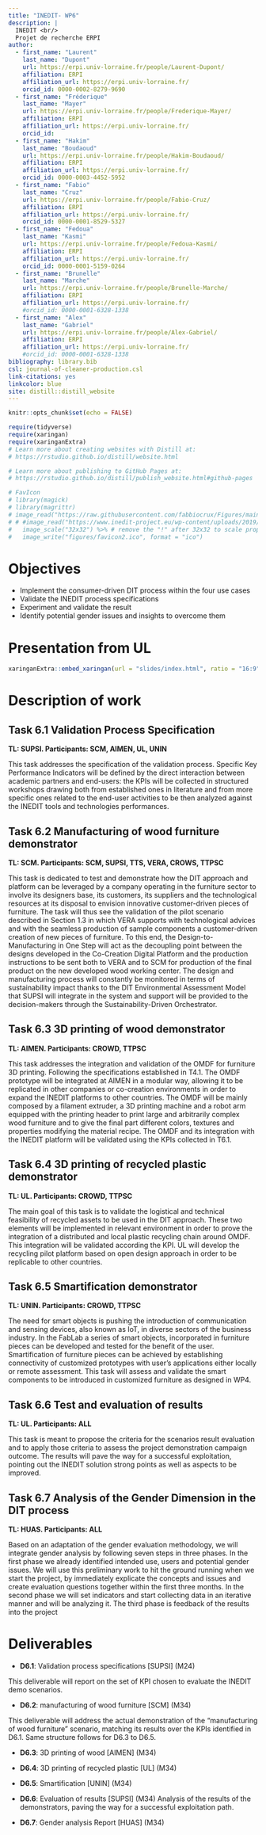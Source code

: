 ```yaml
---
title: "INEDIT- WP6"
description: |
  INEDIT <br/>
  Projet de recherche ERPI
author:
  - first_name: "Laurent"
    last_name: "Dupont"
    url: https://erpi.univ-lorraine.fr/people/Laurent-Dupont/
    affiliation: ERPI
    affiliation_url: https://erpi.univ-lorraine.fr/
    orcid_id: 0000-0002-8279-9690  
  - first_name: "Fréderique"
    last_name: "Mayer"
    url: https://erpi.univ-lorraine.fr/people/Frederique-Mayer/
    affiliation: ERPI
    affiliation_url: https://erpi.univ-lorraine.fr/
    orcid_id:     
  - first_name: "Hakim"
    last_name: "Boudaoud"
    url: https://erpi.univ-lorraine.fr/people/Hakim-Boudaoud/
    affiliation: ERPI
    affiliation_url: https://erpi.univ-lorraine.fr/
    orcid_id: 0000-0003-4452-5952
  - first_name: "Fabio"
    last_name: "Cruz"
    url: https://erpi.univ-lorraine.fr/people/Fabio-Cruz/
    affiliation: ERPI
    affiliation_url: https://erpi.univ-lorraine.fr/
    orcid_id: 0000-0001-8529-5327
  - first_name: "Fedoua"
    last_name: "Kasmi"
    url: https://erpi.univ-lorraine.fr/people/Fedoua-Kasmi/
    affiliation: ERPI
    affiliation_url: https://erpi.univ-lorraine.fr/
    orcid_id: 0000-0001-5159-0264
  - first_name: "Brunelle"
    last_name: "Marche"
    url: https://erpi.univ-lorraine.fr/people/Brunelle-Marche/
    affiliation: ERPI
    affiliation_url: https://erpi.univ-lorraine.fr/
    #orcid_id: 0000-0001-6328-1338
  - first_name: "Alex"
    last_name: "Gabriel"
    url: https://erpi.univ-lorraine.fr/people/Alex-Gabriel/
    affiliation: ERPI
    affiliation_url: https://erpi.univ-lorraine.fr/
    #orcid_id: 0000-0001-6328-1338
bibliography: library.bib
csl: journal-of-cleaner-production.csl
link-citations: yes
linkcolor: blue 
site: distill::distill_website
---
```


```r
knitr::opts_chunk$set(echo = FALSE)

require(tidyverse)
require(xaringan)
require(xaringanExtra)
# Learn more about creating websites with Distill at:
# https://rstudio.github.io/distill/website.html

# Learn more about publishing to GitHub Pages at:
# https://rstudio.github.io/distill/publish_website.html#github-pages

# FavIcon
# library(magick)
# library(magrittr)
# image_read("https://raw.githubusercontent.com/fabbiocrux/Figures/main/Inedit/Inedit-01.png") %>%
# # #image_read("https://www.inedit-project.eu/wp-content/uploads/2019/11/Inedit_main02.png") %>%
# 	image_scale("32x32") %>% # remove the "!" after 32x32 to scale proportionally
# 	image_write("figures/favicon2.ico", format = "ico")

```

# Objectives

-   Implement the consumer-driven DIT process within the four use cases
-   Validate the INEDIT process specifications
-   Experiment and validate the result
-   Identify potential gender issues and insights to overcome them

# Presentation from UL

```r
xaringanExtra::embed_xaringan(url = "slides/index.html", ratio = "16:9")
```

# Description of work

## Task 6.1 Validation Process Specification

**TL: SUPSI. Participants: SCM, AIMEN, UL, UNIN**

This task addresses the specification of the validation process. Specific Key Performance Indicators will be defined by the direct interaction between academic partners and end-users: the KPIs will be collected in structured workshops drawing both from established ones in literature and from more specific ones related to the end-user activities to be then analyzed against the INEDIT tools and technologies performances.

## Task 6.2 Manufacturing of wood furniture demonstrator

**TL: SCM. Participants: SCM, SUPSI, TTS, VERA, CROWS, TTPSC**

This task is dedicated to test and demonstrate how the DIT approach and platform can be leveraged by a company operating in the furniture sector to involve its designers base, its customers, its suppliers and the technological resources at its disposal to envision innovative customer-driven pieces of furniture. The task will thus see the validation of the pilot scenario described in Section 1.3 in which VERA supports with technological advices and with the seamless production of sample components a customer-driven creation of new pieces of furniture. To this end, the Design-to-Manufacturing in One Step will act as the decoupling point between the designs developed in the Co-Creation Digital Platform and the production instructions to be sent both to VERA and to SCM for production of the final product on the new developed wood working center. The design and manufacturing process will constantly be monitored in terms of sustainability impact thanks to the DIT Environmental Assessment Model that SUPSI will integrate in the system and support will be provided to the decision-makers through the Sustainability-Driven Orchestrator.

## Task 6.3 3D printing of wood demonstrator

**TL: AIMEN. Participants: CROWD, TTPSC**

This task addresses the integration and validation of the OMDF for furniture 3D printing. Following the specifications established in T4.1. The OMDF prototype will be integrated at AIMEN in a modular way, allowing it to be replicated in other companies or co-creation environments in order to expand the INEDIT platforms to other countries. The OMDF will be mainly composed by a filament extruder, a 3D printing machine and a robot arm equipped with the printing header to print large and arbitrarily complex wood furniture and to give the final part different colors, textures and properties modifying the material recipe. The OMDF and its integration with the INEDIT platform will be validated using the KPIs collected in T6.1.

## Task 6.4 3D printing of recycled plastic demonstrator

**TL: UL. Participants: CROWD, TTPSC**

The main goal of this task is to validate the logistical and technical feasibility of recycled assets to be used in the DIT approach. These two elements will be implemented in relevant environment in order to prove the integration of a distributed and local plastic recycling chain around OMDF. This integration will be validated according the KPI. UL will develop the recycling pilot platform based on open design approach in order to be replicable to other countries.

## Task 6.5 Smartification demonstrator

**TL: UNIN. Participants: CROWD, TTPSC**

The need for smart objects is pushing the introduction of communication and sensing devices, also known as IoT, in diverse sectors of the business industry. In the FabLab a series of smart objects, incorporated in furniture pieces can be developed and tested for the benefit of the user. Smartification of furniture pieces can be achieved by establishing connectivity of customized prototypes with user's applications either locally or remote assessment. This task will assess and validate the smart components to be introduced in customized furniture as designed in WP4.

## Task 6.6 Test and evaluation of results

**TL: UL. Participants: ALL**

This task is meant to propose the criteria for the scenarios result evaluation and to apply those criteria to assess the project demonstration campaign outcome. The results will pave the way for a successful exploitation, pointing out the INEDIT solution strong points as well as aspects to be improved.

## Task 6.7 Analysis of the Gender Dimension in the DIT process

**TL: HUAS. Participants: ALL**

Based on an adaptation of the gender evaluation methodology, we will integrate gender analysis by following seven steps in three phases. In the first phase we already identified intended use, users and potential gender issues. We will use this preliminary work to hit the ground running when we start the project, by immediately explicate the concepts and issues and create evaluation questions together within the first three months. In the second phase we will set indicators and start collecting data in an iterative manner and will be analyzing it. The third phase is feedback of the results into the project

# Deliverables

- **D6.1**: Validation process specifications [SUPSI] (M24)

This deliverable will report on the set of KPI chosen to evaluate the INEDIT demo scenarios.

- **D6.2**: manufacturing of wood furniture [SCM] (M34)

This deliverable will address the actual demonstration of the "manufacturing of wood furniture" scenario, matching its results over the KPIs identified in D6.1. Same structure follows for D6.3 to D6.5.

- **D6.3**: 3D printing of wood [AIMEN] (M34)

- **D6.4**: 3D printing of recycled plastic [UL] (M34)

- **D6.5**: Smartification [UNIN] (M34)

- **D6.6**: Evaluation of results [SUPSI] (M34) Analysis of the results of the demonstrators, paving the way for a successful exploitation path.

- **D6.7**: Gender analysis Report [HUAS] (M34)
